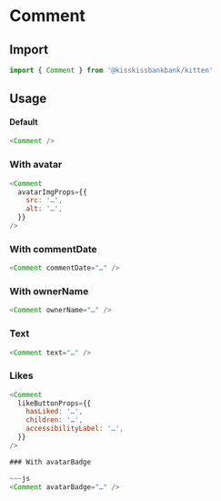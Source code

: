 
<Meta title="Molecules/Comment block/Comment" component={Comment} />

# Comment

## Import

```js
import { Comment } from '@kisskissbankbank/kitten'
```

## Usage

<Canvas>
  <Story name="Comment" story={stories.Default} />
</Canvas>

#### Default

```js
<Comment />
```

### With avatar

```js
<Comment
  avatarImgProps={{
    src: '…',
    alt: '…',
  }}
/>
```

### With commentDate

```js
<Comment commentDate="…" />
```

### With ownerName

```js
<Comment ownerName="…" />
```

### Text

```js
<Comment text="…" />
```

### Likes

```js
<Comment
  likeButtonProps={{
    hasLiked: '…',
    children: '…',
    accessibilityLabel: '…',
  }}
/>

### With avatarBadge

~~~js
<Comment avatarBadge="…" />
```

